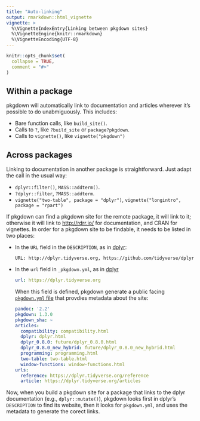 ```yaml
---
title: "Auto-linking"
output: rmarkdown::html_vignette
vignette: >
  %\VignetteIndexEntry{Linking between pkgdown sites}
  %\VignetteEngine{knitr::rmarkdown}
  %\VignetteEncoding{UTF-8}
---
```


```r
knitr::opts_chunk$set(
  collapse = TRUE,
  comment = "#>"
)
```

## Within a package

pkgdown will automatically link to documentation and articles wherever it's possible to do unabmiguously. This includes:

* Bare function calls, like `build_site()`.
* Calls to `?`, like `?build_site` or `package?pkgdown`.
* Calls to `vignette()`, like `vignette("pkgdown")`

## Across packages

Linking to documentation in another package is straightforward. Just adapt the call in the usual way:

* `dplyr::filter()`, `MASS::addterm()`.
* `?dplyr::filter`, `?MASS::addterm`.
* `vignette("two-table", package = "dplyr")`, `vignette("longintro", package = "rpart")`

If pkgdown can find a pkgdown site for the remote package, it will link to it; otherwise it will link to <http://rdrr.io/> for documentation, and CRAN for vignettes. In order for a pkgdown site to be findable, it needs to be listed in two places:

*   In the `URL` field in the `DESCRIPTION`, as in
    [dplyr](https://github.com/tidyverse/dplyr/blob/85faf79c1fd74f4b4f95319e5be6a124a8075502/DESCRIPTION#L15):
  
    ```
    URL: http://dplyr.tidyverse.org, https://github.com/tidyverse/dplyr
    ```

*   In the `url` field in `_pkgdown.yml`, as in 
    [dplyr](https://github.com/tidyverse/dplyr/blob/master/_pkgdown.yml#L1)
    
    ```yaml
    url: https://dplyr.tidyverse.org
    ```
    
    When this field is defined, pkgdown generate a public facing
    [`pkgdown.yml` file](https://dplyr.tidyverse.org/pkgdown.yml) that provdies
    metadata about the site:
    
    ```yaml
    pandoc: '2.2'
    pkgdown: 1.3.0
    pkgdown_sha: ~
    articles:
      compatibility: compatibility.html
      dplyr: dplyr.html
      dplyr_0.8.0: future/dplyr_0.8.0.html
      dplyr_0.8.0_new_hybrid: future/dplyr_0.8.0_new_hybrid.html
      programming: programming.html
      two-table: two-table.html
      window-functions: window-functions.html
    urls:
      reference: https://dplyr.tidyverse.org/reference
      article: https://dplyr.tidyverse.org/articles
    ```

Now, when you build a pkgdown site for a package that links to the dplyr documentation (e.g., `dplyr::mutate()`), pkgdown looks first in dplyr's `DESCRIPTION` to find its website, then it looks for `pkgdown.yml`, and uses the metadata to generate the corect links.
